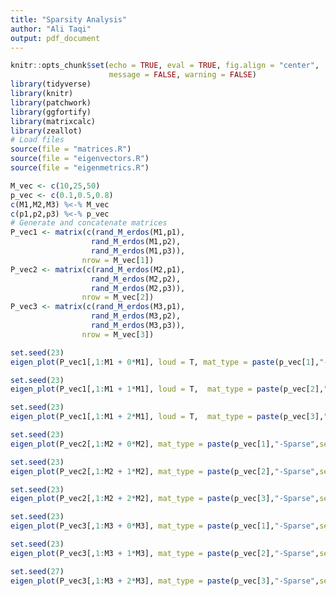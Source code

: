 ```yaml
---
title: "Sparsity Analysis"
author: "Ali Taqi"
output: pdf_document
---
```


```r
knitr::opts_chunk$set(echo = TRUE, eval = TRUE, fig.align = "center", 
                      message = FALSE, warning = FALSE)
library(tidyverse)
library(knitr)
library(patchwork)
library(ggfortify)
library(matrixcalc)
library(zeallot)
# Load files
source(file = "matrices.R")
source(file = "eigenvectors.R")
source(file = "eigenmetrics.R")
```

```r
M_vec <- c(10,25,50)
p_vec <- c(0.1,0.5,0.8)
c(M1,M2,M3) %<-% M_vec
c(p1,p2,p3) %<-% p_vec
# Generate and concatenate matrices
P_vec1 <- matrix(c(rand_M_erdos(M1,p1),
                  rand_M_erdos(M1,p2),
                  rand_M_erdos(M1,p3)),
                nrow = M_vec[1])
P_vec2 <- matrix(c(rand_M_erdos(M2,p1),
                  rand_M_erdos(M2,p2),
                  rand_M_erdos(M2,p3)),
                nrow = M_vec[2])
P_vec3 <- matrix(c(rand_M_erdos(M3,p1),
                  rand_M_erdos(M3,p2),
                  rand_M_erdos(M3,p3)),
                nrow = M_vec[3])
```

\newpage 

```r
set.seed(23)
eigen_plot(P_vec1[,1:M1 + 0*M1], loud = T, mat_type = paste(p_vec[1],"-Sparse",sep=""))
```

\newpage

```r
set.seed(23)
eigen_plot(P_vec1[,1:M1 + 1*M1], loud = T,  mat_type = paste(p_vec[2],"-Sparse",sep=""))
```

\newpage

```r
set.seed(23)
eigen_plot(P_vec1[,1:M1 + 2*M1], loud = T,  mat_type = paste(p_vec[3],"-Sparse",sep=""))
```

\newpage

```r
set.seed(23)
eigen_plot(P_vec2[,1:M2 + 0*M2], mat_type = paste(p_vec[1],"-Sparse",sep=""))
```

\newpage

```r
set.seed(23)
eigen_plot(P_vec2[,1:M2 + 1*M2], mat_type = paste(p_vec[2],"-Sparse",sep=""))
```

\newpage

```r
set.seed(23)
eigen_plot(P_vec2[,1:M2 + 2*M2], mat_type = paste(p_vec[3],"-Sparse",sep=""))
```

\newpage

```r
set.seed(23)
eigen_plot(P_vec3[,1:M3 + 0*M3], mat_type = paste(p_vec[1],"-Sparse",sep=""))
```

\newpage

```r
set.seed(23)
eigen_plot(P_vec3[,1:M3 + 1*M3], mat_type = paste(p_vec[2],"-Sparse",sep=""))
```

\newpage

```r
set.seed(27)
eigen_plot(P_vec3[,1:M3 + 2*M3], mat_type = paste(p_vec[3],"-Sparse",sep=""))
```

\newpage
